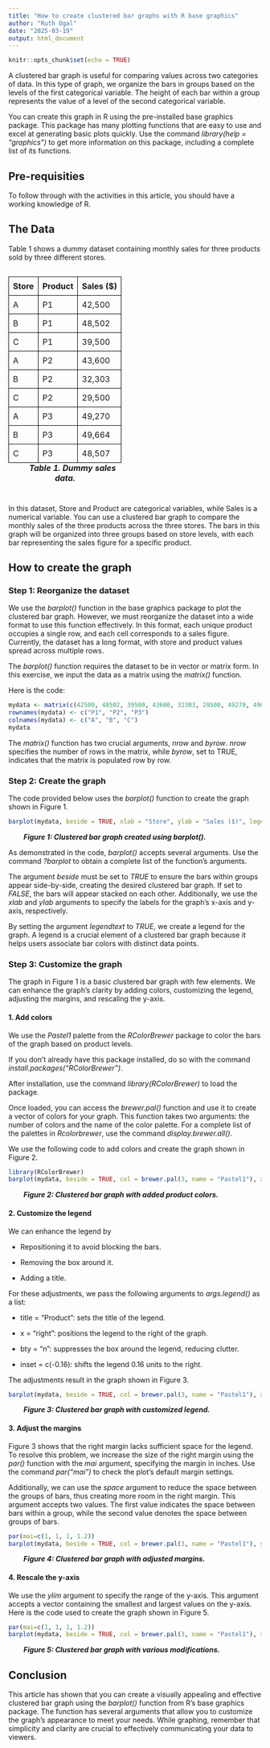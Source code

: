 ---
title: "How to create clustered bar graphs with R base graphics"
author: "Ruth Ogal"
date: "2025-03-19"
output: html_document
---

```{r setup, include=FALSE}
knitr::opts_chunk$set(echo = TRUE)
```

<!--CSS Rules for styling HTML elements-->
<style>
  table {
    border-collapse: collapse;
    width: 50%;
    margin-bottom: 30px; 
    margin-top: 30px;
  }
  th, td {
    border: 1px solid black;
    padding: 8px;
    text-align: left;
  }
  caption {
    font-weight: bold; /* Make the caption text bold */
    font-style: italic; /* Make the caption text italic */
  }
</style>



A clustered bar graph is useful for comparing values across two categories of data. In this type of graph, we organize the bars in groups based on the levels of the first categorical variable. The height of each bar within a group represents the value of a level of the second categorical variable. 

You can create this graph in R using the pre-installed base graphics package. This package has many plotting functions that are easy to use and excel at generating basic plots quickly. Use the command *library(help = "graphics")* to get more information on this package, including a complete list of its functions.

## Pre-requisities

To follow through with the activities in this article, you should have a working knowledge of R.

## The Data

Table 1 shows a dummy dataset containing monthly sales for three products sold by three different stores.

<!--Custom HTML Table-->
<table>
  <caption style="caption-side: bottom; text-indent: 30px;">
    Table 1. Dummy sales data.
  </caption>
  <thead>
    <tr>
      <th>Store</th>
      <th>Product</th>
      <th>Sales ($)</th>
    </tr>
  </thead>
  <tbody>
    <tr>
      <td>A</td>
      <td>P1</td>
      <td>42,500</td>
    </tr>
    <tr>
      <td>B</td>
      <td>P1</td>
      <td>48,502</td>
    </tr>
    <tr>
      <td>C</td>
      <td>P1</td>
      <td>39,500</td>
    </tr>
    <tr>
      <td>A</td>
      <td>P2</td>
      <td>43,600</td>
    </tr>
    <tr>
      <td>B</td>
      <td>P2</td>
      <td>32,303</td>
    </tr>
    <tr>
      <td>C</td>
      <td>P2</td>
      <td>29,500</td>
    </tr>
    <tr>
      <td>A</td>
      <td>P3</td>
      <td>49,270</td>
    </tr>
    <tr>
      <td>B</td>
      <td>P3</td>
      <td>49,664</td>
    </tr>
    <tr>
      <td>C</td>
      <td>P3</td>
      <td>48,507</td>
    </tr>
  </tbody>
</table>


In this dataset, Store and Product are categorical variables, while Sales is a numerical variable. You can use a clustered bar graph to compare the monthly sales of the three products across the three stores. The bars in this graph will be organized into three groups based on store levels, with each bar representing the sales figure for a specific product. 

## How to create the graph

### Step 1: Reorganize the dataset

We use the *barplot()* function in the base graphics package to plot the clustered bar graph. However, we must reorganize the dataset into a wide format to use this function effectively. In this format, each unique product occupies a single row, and each cell corresponds to a sales figure. Currently, the dataset has a long format, with store and product values spread across multiple rows. 

The *barplot()* function requires the dataset to be in vector or matrix form. In this exercise, we input the data as a matrix using the *matrix()* function.

Here is the code:

```{r, comment=NA}
mydata <- matrix(c(42500, 48502, 39500, 43600, 32303, 29500, 49270, 49664, 48507), nrow = 3, byrow = TRUE)
rownames(mydata) <- c("P1", "P2", "P3")
colnames(mydata) <- c("A", "B", "C")
mydata
```


The *matrix()* function has two crucial arguments, *nrow* and *byrow*. *nrow* specifies the number of rows in the matrix, while *byrow*, set to TRUE, indicates that the matrix is populated row by row. 

### Step 2: Create the graph

The code provided below uses the *barplot()* function to create the graph shown in Figure 1.

```{r, comment=NA}
barplot(mydata, beside = TRUE, xlab = "Store", ylab = "Sales ($)", legend.text = TRUE)
```
<p style="font-weight: bold; font-style: italic; text-indent: 30px;">Figure 1: Clustered bar graph created using barplot().
</p> 


As demonstrated in the code, *barplot()* accepts several arguments. Use the command *?barplot* to obtain a complete list of the function’s arguments. 

The argument *beside* must be set to *TRUE* to ensure the bars within groups appear side-by-side, creating the desired clustered bar graph. If set to *FALSE*, the bars will appear stacked on each other. Additionally, we use the *xlab* and *ylab* arguments to specify the labels for the graph’s x-axis and y-axis, respectively.

By setting the argument *legendtext* to *TRUE*, we create a legend for the graph. A legend is a crucial element of a clustered bar graph because it helps users associate bar colors with distinct data points.

### Step 3: Customize the graph

The graph in Figure 1 is a basic clustered bar graph with few elements. We can enhance the graph’s clarity by adding colors, customizing the legend, adjusting the margins, and rescaling the y-axis. 

#### 1. Add colors
We use the *Pastel1* palette from the *RColorBrewer* package to color the bars of the graph based on product levels.

If you don’t already have this package installed, do so with the command *install.packages("RColorBrewer")*.

After installation, use the command *library(RColorBrewer)* to load the package.

Once loaded, you can access the *brewer.pal()* function and use it to create a vector of colors for your graph. This function takes two arguments: the number of colors and the name of the color palette. For a complete list of the palettes in *Rcolorbrewer*, use the command *display.brewer.all()*. 

We use the following code to add colors and create the graph shown in Figure 2.

```{r, comment=NA}
library(RColorBrewer)
barplot(mydata, beside = TRUE, col = brewer.pal(3, name = "Pastel1"), xlab = "Store", ylab = "Sales ($)", legend.text = TRUE)
```
<p style="font-weight: bold; font-style: italic; text-indent: 30px;">Figure 2: Clustered bar graph with added product colors.</p> 


#### 2. Customize the legend

We can enhance the legend by

+ Repositioning it to avoid blocking the bars.

+ Removing the box around it.

+ Adding a title.

For these adjustments, we pass the following arguments to *args.legend()* as a list:

+ title = "Product": sets the title of the legend. 

+ x = "right": positions the legend to the right of the graph.

+ bty = "n": suppresses the box around the legend, reducing clutter.

+ inset = c(-0.16): shifts the legend 0.16 units to the right.

The adjustments result in the graph shown in Figure 3.

```{r, comment=NA}
barplot(mydata, beside = TRUE, col = brewer.pal(3, name = "Pastel1"), xlab = "Store", ylab = "Sales ($)", legend.text = TRUE, args.legend = list(title = "Product", x = "right", bty = "n", inset = -0.16))
```
<p style="font-weight: bold; font-style: italic; text-indent: 30px;">Figure 3: Clustered bar graph with customized legend.
</p> 




#### 3. Adjust the margins

Figure 3 shows that the right margin lacks sufficient space for the legend. To resolve this problem, we increase the size of the right margin using the *par()* function with the *mai* argument, specifying the margin in inches. Use the command *par("mai")* to check the plot’s default margin settings.

Additionally, we can use the *space* argument to reduce the space between the groups of bars, thus creating more room in the right margin. This argument accepts two values. The first value indicates the space between bars within a group, while the second value denotes the space between groups of bars. 

```{r, comment=NA}
par(mai=c(1, 1, 1, 1.2))
barplot(mydata, beside = TRUE, col = brewer.pal(3, name = "Pastel1"), space = c(0, 0.6), xlab = "Store", ylab = "Sales ($)", legend.text = TRUE, args.legend = list(title = "Product", x = "right", bty = "n", inset = -0.16))
```
<p style="font-weight: bold; font-style: italic; text-indent: 30px;">Figure 4: Clustered bar graph with adjusted margins.
</p> 


#### 4. Rescale the y-axis

We use the *ylim* argument to specify the range of the y-axis. This argument accepts a vector containing the smallest and largest values on the y-axis. 
Here is the code used to create the graph shown in Figure 5.

```{r, comment=NA}
par(mai=c(1, 1, 1, 1.2))
barplot(mydata, beside = TRUE, col = brewer.pal(3, name = "Pastel1"), space = c(0, 0.6), xlab = "Store", ylab = "Sales ($)", ylim = c(0, 60000), legend.text = TRUE, args.legend = list(title = "Product", x = "right", bty = "n", inset = -0.16))
```
<p style="font-weight: bold; font-style: italic; text-indent: 30px;">Figure 5: Clustered bar graph with various modifications.
</p> 


## Conclusion

This article has shown that you can create a visually appealing and effective clustered bar graph using the *barplot()* function from R’s base graphics package. The function has several arguments that allow you to customize the graph’s appearance to meet your needs. While graphing, remember that simplicity and clarity are crucial to effectively communicating your data to viewers. 
